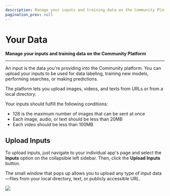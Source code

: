 ```yaml
---
description: Manage your inputs and training data on the Community Platform
pagination_prev: null
---
```


# Your Data

**Manage your inputs and training data on the Community Platform**
<hr />

An input is the data you're providing into the Community platform. You can upload your inputs to be used for data labeling, training new models, performing searches, or making predictions. 

The platform lets you upload images, videos, and texts from URLs or from a local directory.

Your inputs should fulfill the following conditions:

* 128 is the maximum number of images that can be sent at once
* Each image, audio, or text should be less than 20MB
* Each video should be less than 100MB

## Upload Inputs

 To upload inputs, just navigate to your individual app's page and select the **Inputs** option on the collapsible left sidebar. Then, click the **Upload Inputs** button. 

The small window that pops up allows you to upload any type of input data—files from your local directory, text, or publicly accessible URL. 

![](/img/community_2/data_upload_inputs.png)



<DocCardList items={useCurrentSidebarCategory().items}/>

